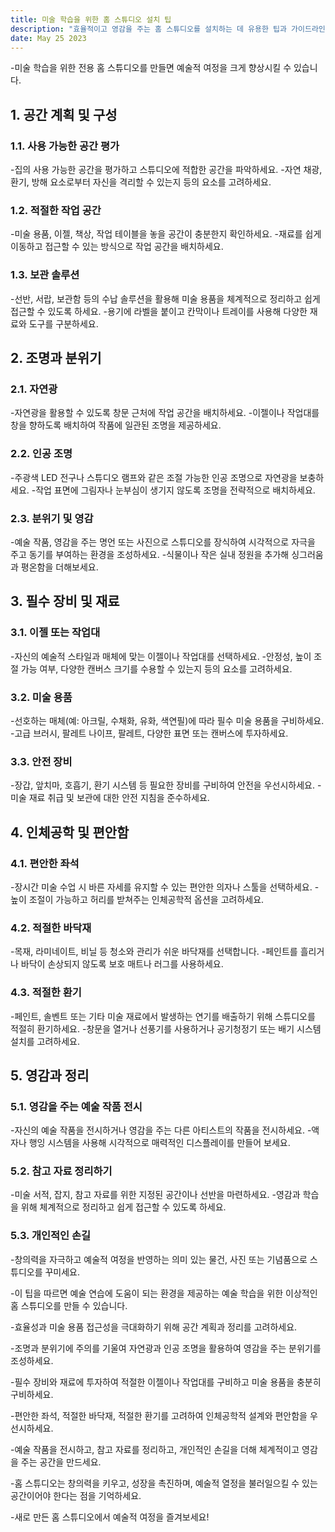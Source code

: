 ```yaml
---
title: 미술 학습을 위한 홈 스튜디오 설치 팁
description: "효율적이고 영감을 주는 홈 스튜디오를 설치하는 데 유용한 팁과 가이드라인을 제공하여 예술 연습에 도움이 되는 환경을 보장합니다."
date: May 25 2023
---
```

-미술 학습을 위한 전용 홈 스튜디오를 만들면 예술적 여정을 크게 향상시킬 수 있습니다. 



## 1. 공간 계획 및 구성
### 1.1. 사용 가능한 공간 평가

-집의 사용 가능한 공간을 평가하고 스튜디오에 적합한 공간을 파악하세요.
-자연 채광, 환기, 방해 요소로부터 자신을 격리할 수 있는지 등의 요소를 고려하세요.
### 1.2. 적절한 작업 공간

-미술 용품, 이젤, 책상, 작업 테이블을 놓을 공간이 충분한지 확인하세요.
-재료를 쉽게 이동하고 접근할 수 있는 방식으로 작업 공간을 배치하세요.
### 1.3. 보관 솔루션

-선반, 서랍, 보관함 등의 수납 솔루션을 활용해 미술 용품을 체계적으로 정리하고 쉽게 접근할 수 있도록 하세요.
-용기에 라벨을 붙이고 칸막이나 트레이를 사용해 다양한 재료와 도구를 구분하세요.
## 2. 조명과 분위기
### 2.1. 자연광

-자연광을 활용할 수 있도록 창문 근처에 작업 공간을 배치하세요.
-이젤이나 작업대를 창을 향하도록 배치하여 작품에 일관된 조명을 제공하세요.
### 2.2. 인공 조명

-주광색 LED 전구나 스튜디오 램프와 같은 조절 가능한 인공 조명으로 자연광을 보충하세요.
-작업 표면에 그림자나 눈부심이 생기지 않도록 조명을 전략적으로 배치하세요.
### 2.3. 분위기 및 영감

-예술 작품, 영감을 주는 명언 또는 사진으로 스튜디오를 장식하여 시각적으로 자극을 주고 동기를 부여하는 환경을 조성하세요.
-식물이나 작은 실내 정원을 추가해 싱그러움과 평온함을 더해보세요.
## 3. 필수 장비 및 재료
### 3.1. 이젤 또는 작업대

-자신의 예술적 스타일과 매체에 맞는 이젤이나 작업대를 선택하세요.
-안정성, 높이 조절 가능 여부, 다양한 캔버스 크기를 수용할 수 있는지 등의 요소를 고려하세요.
### 3.2. 미술 용품

-선호하는 매체(예: 아크릴, 수채화, 유화, 색연필)에 따라 필수 미술 용품을 구비하세요.
-고급 브러시, 팔레트 나이프, 팔레트, 다양한 표면 또는 캔버스에 투자하세요.
### 3.3. 안전 장비

-장갑, 앞치마, 호흡기, 환기 시스템 등 필요한 장비를 구비하여 안전을 우선시하세요.
-미술 재료 취급 및 보관에 대한 안전 지침을 준수하세요.
## 4. 인체공학 및 편안함
### 4.1. 편안한 좌석

-장시간 미술 수업 시 바른 자세를 유지할 수 있는 편안한 의자나 스툴을 선택하세요.
-높이 조절이 가능하고 허리를 받쳐주는 인체공학적 옵션을 고려하세요.
### 4.2. 적절한 바닥재

-목재, 라미네이트, 비닐 등 청소와 관리가 쉬운 바닥재를 선택합니다.
-페인트를 흘리거나 바닥이 손상되지 않도록 보호 매트나 러그를 사용하세요.
### 4.3. 적절한 환기

-페인트, 솔벤트 또는 기타 미술 재료에서 발생하는 연기를 배출하기 위해 스튜디오를 적절히 환기하세요.
-창문을 열거나 선풍기를 사용하거나 공기청정기 또는 배기 시스템 설치를 고려하세요.
## 5. 영감과 정리
### 5.1. 영감을 주는 예술 작품 전시

-자신의 예술 작품을 전시하거나 영감을 주는 다른 아티스트의 작품을 전시하세요.
-액자나 행잉 시스템을 사용해 시각적으로 매력적인 디스플레이를 만들어 보세요.
### 5.2. 참고 자료 정리하기

-미술 서적, 잡지, 참고 자료를 위한 지정된 공간이나 선반을 마련하세요.
-영감과 학습을 위해 체계적으로 정리하고 쉽게 접근할 수 있도록 하세요.
### 5.3. 개인적인 손길

-창의력을 자극하고 예술적 여정을 반영하는 의미 있는 물건, 사진 또는 기념품으로 스튜디오를 꾸미세요.


-이 팁을 따르면 예술 연습에 도움이 되는 환경을 제공하는 예술 학습을 위한 이상적인 홈 스튜디오를 만들 수 있습니다. 

-효율성과 미술 용품 접근성을 극대화하기 위해 공간 계획과 정리를 고려하세요. 

-조명과 분위기에 주의를 기울여 자연광과 인공 조명을 활용하여 영감을 주는 분위기를 조성하세요. 

-필수 장비와 재료에 투자하여 적절한 이젤이나 작업대를 구비하고 미술 용품을 충분히 구비하세요. 

-편안한 좌석, 적절한 바닥재, 적절한 환기를 고려하여 인체공학적 설계와 편안함을 우선시하세요. 

-예술 작품을 전시하고, 참고 자료를 정리하고, 개인적인 손길을 더해 체계적이고 영감을 주는 공간을 만드세요. 

-홈 스튜디오는 창의력을 키우고, 성장을 촉진하며, 예술적 열정을 불러일으킬 수 있는 공간이어야 한다는 점을 기억하세요. 

-새로 만든 홈 스튜디오에서 예술적 여정을 즐겨보세요!
